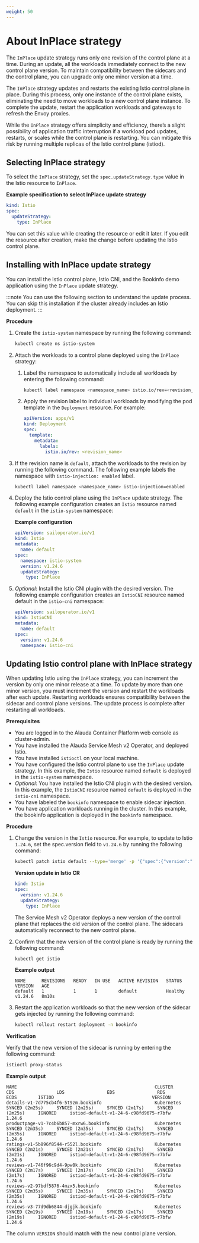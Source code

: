 ```yaml
---
weight: 50
---
```


# About InPlace strategy

The `InPlace` update strategy runs only one revision of the control plane at a time. During an update, all the workloads immediately connect to the new control plane version. To maintain compatibility between the sidecars and the control plane, you can upgrade only one minor version at a time.

The `InPlace` strategy updates and restarts the existing Istio control plane in place. During this process, only one instance of the control plane exists, eliminating the need to move workloads to a new control plane instance. To complete the update, restart the application workloads and gateways to refresh the Envoy proxies.

While the `InPlace` strategy offers simplicity and efficiency, there’s a slight possibility of application traffic interruption if a workload pod updates, restarts, or scales while the control plane is restarting. You can mitigate this risk by running multiple replicas of the Istio control plane (istiod).

## Selecting InPlace strategy

To select the `InPlace` strategy, set the `spec.updateStrategy.type` value in the Istio resource to `InPlace`.

**Example specification to select InPlace update strategy**

```yaml
kind: Istio
spec:
  updateStrategy:
    type: InPlace
```

You can set this value while creating the resource or edit it later. If you edit the resource after creation, make the change before updating the Istio control plane.

## Installing with InPlace update strategy

You can install the Istio control plane, Istio CNI, and the Bookinfo demo application using the `InPlace` update strategy.

:::note
You can use the following section to understand the update process. You can skip this installation if the cluster already includes an Istio deployment.
:::

**Procedure**

1. Create the `istio-system` namespace by running the following command:

   ```bash
   kubectl create ns istio-system
   ```

2. Attach the workloads to a control plane deployed using the `InPlace` strategy:

   1. Label the namespace to automatically include all workloads by entering the following command:

      ```bash
      kubectl label namespace <namespace_name> istio.io/rev=<revision_name>
      ```

   2. Apply the revision label to individual workloads by modifying the pod template in the `Deployment` resource. For example:

      ```yaml
      apiVersion: apps/v1
      kind: Deployment
      spec:
        template:
          metadata:
            labels:
              istio.io/rev: <revision_name>
      ```

3. If the revision name is `default`, attach the workloads to the revision by running the following command. The following example labels the namespace with `istio-injection: enabled` label.

   ```bash
   kubectl label namespace <namespace_name> istio-injection=enabled
   ```

4. Deploy the Istio control plane using the `InPlace` update strategy. The following example configuration creates an `Istio` resource named `default` in the `istio-system` namespace:

   **Example configuration**

   ```yaml
   apiVersion: sailoperator.io/v1
   kind: Istio
   metadata:
     name: default
   spec:
     namespace: istio-system
     version: v1.24.6
     updateStrategy:
       type: InPlace
   ```

5. *Optional*: Install the Istio CNI plugin with the desired version. The following example configuration creates an `IstioCNI` resource named default in the `istio-cni` namespace:

   ```yaml
   apiVersion: sailoperator.io/v1
   kind: IstioCNI
   metadata:
     name: default
   spec:
     version: v1.24.6
     namespace: istio-cni
   ```

## Updating Istio control plane with InPlace strategy

When updating Istio using the `InPlace` strategy, you can increment the version by only one minor release at a time. To update by more than one minor version, you must increment the version and restart the workloads after each update. Restarting workloads ensures compatibility between the sidecar and control plane versions. The update process is complete after restarting all workloads.

**Prerequisites**

- You are logged in to the Alauda Container Platform web console as cluster-admin.
- You have installed the Alauda Service Mesh v2 Operator, and deployed Istio.
- You have installed `istioctl` on your local machine.
- You have configured the Istio control plane to use the `InPlace` update strategy. In this example, the `Istio` resource named `default` is deployed in the `istio-system` namespace.
- *Optional*: You have installed the Istio CNI plugin with the desired version. In this example, the `IstioCNI` resource named `default` is deployed in the `istio-cni` namespace.
- You have labeled the `bookinfo` namespace to enable sidecar injection.
- You have application workloads running in the cluster. In this example, the bookinfo application is deployed in the `bookinfo` namespace.

**Procedure**

1. Change the version in the `Istio` resource. For example, to update to Istio `1.24.6`, set the spec.version field to `v1.24.6` by running the following command:

   ```bash
   kubectl patch istio default --type='merge' -p '{"spec":{"version":"v1.24.6"}}'
   ```

   **Version update in Istio CR**

   ```yaml
   kind: Istio
   spec:
     version: v1.24.6
     updateStrategy:
       type: InPlace
   ```

   The Service Mesh v2 Operator deploys a new version of the control plane that replaces the old version of the control plane. The sidecars automatically reconnect to the new control plane.

2. Confirm that the new version of the control plane is ready by running the following command:

   ```bash
   kubectl get istio
   ```

   **Example output**

   ```
   NAME      REVISIONS   READY   IN USE   ACTIVE REVISION   STATUS    VERSION   AGE
   default   1           1       1        default           Healthy   v1.24.6   8m10s
   ```

3. Restart the application workloads so that the new version of the sidecar gets injected by running the following command:

   ```bash
   kubectl rollout restart deployment -n bookinfo
   ```

**Verification**

Verify that the new version of the sidecar is running by entering the following command:

```bash
istioctl proxy-status
```

**Example output**

```
NAME                                                    CLUSTER        CDS                LDS                EDS                RDS                ECDS        ISTIOD                                     VERSION
details-v1-7d775cb4f6-5t9zm.bookinfo                    Kubernetes     SYNCED (2m25s)     SYNCED (2m25s)     SYNCED (2m17s)     SYNCED (2m25s)     IGNORED     istiod-default-v1-24-6-c98fd9675-r7bfw     1.24.6
productpage-v1-7c4b6b857-mxrw6.bookinfo                 Kubernetes     SYNCED (2m35s)     SYNCED (2m35s)     SYNCED (2m17s)     SYNCED (2m35s)     IGNORED     istiod-default-v1-24-6-c98fd9675-r7bfw     1.24.6
ratings-v1-5b896f8544-r552l.bookinfo                    Kubernetes     SYNCED (2m21s)     SYNCED (2m21s)     SYNCED (2m17s)     SYNCED (2m21s)     IGNORED     istiod-default-v1-24-6-c98fd9675-r7bfw     1.24.6
reviews-v1-746f96c9d4-9pw8k.bookinfo                    Kubernetes     SYNCED (2m17s)     SYNCED (2m17s)     SYNCED (2m17s)     SYNCED (2m17s)     IGNORED     istiod-default-v1-24-6-c98fd9675-r7bfw     1.24.6
reviews-v2-97bdf5876-4mzx5.bookinfo                     Kubernetes     SYNCED (2m35s)     SYNCED (2m35s)     SYNCED (2m17s)     SYNCED (2m35s)     IGNORED     istiod-default-v1-24-6-c98fd9675-r7bfw     1.24.6
reviews-v3-77d9db6844-djgjk.bookinfo                    Kubernetes     SYNCED (2m19s)     SYNCED (2m19s)     SYNCED (2m17s)     SYNCED (2m19s)     IGNORED     istiod-default-v1-24-6-c98fd9675-r7bfw     1.24.6
```

The column `VERSION` should match with the new control plane version.
